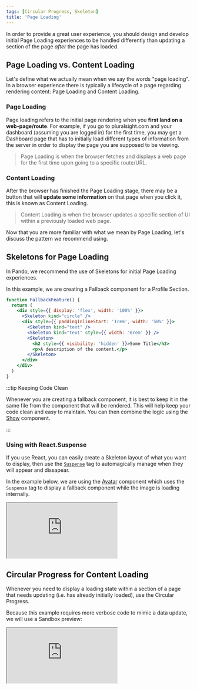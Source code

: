 ```yaml
---
tags: [Circular Progress, Skeleton]
title: 'Page Loading'
---
```


In order to provide a great user experience, you should design and develop initial Page Loading experiences to be handled differently than updating a section of the page _after_ the page has loaded.

## Page Loading vs. Content Loading

Let's define what we actually mean when we say the words "page loading". In a browser experience there is typically a lifecycle of a page regarding rendering content: Page Loading and Content Loading.

### Page Loading

Page loading refers to the initial page rendering when you **first land on a web-page/route**. For example, if you go to pluralsight.com and your dashboard (assuming you are logged in) for the first time, you may get a Dashboard page that has to initially load different types of information from the server in order to display the page you are supposed to be viewing.

> Page Loading is when the browser fetches and displays a web page for the first time upon going to a specific route/URL.

### Content Loading

After the browser has finished the Page Loading stage, there may be a button that will **update some information** on that page when you click it, this is known as Content Loading.

> Content Loading is when the browser updates a specific section of UI within a previously loaded web page.

Now that you are more familiar with what we mean by Page Loading, let's discuss the pattern we recommend using.

## Skeletons for Page Loading

In Pando, we recommend the use of Skeletons for initial Page Loading experiences.

In this example, we are creating a Fallback component for a Profile Section.

```jsx live
function FallbackFeature() {
  return (
    <div style={{ display: 'flex', width: '100%' }}>
      <Skeleton kind="circle" />
      <div style={{ paddingInlineStart: '1rem', width: '50%' }}>
        <Skeleton kind="text" />
        <Skeleton kind="text" style={{ width: '6rem' }} />
        <Skeleton>
          <h2 style={{ visibility: 'hidden' }}>Some Title</h2>
          <p>A description of the content.</p>
        </Skeleton>
      </div>
    </div>
  )
}
```

:::tip Keeping Code Clean

Whenever you are creating a fallback component, it is best to keep it in the same file from the component that will be rendered. This will help keep your code clean and easy to maintain. You can then combine the logic using the [Show](../../../reference/components/show.mdx) component.

:::

### Using with React.Suspense

If you use React, you can easily create a Skeleton layout of what you want to display, then use the [`Suspense`](https://reactjs.org/docs/react-api.html#reactsuspense) tag to automagically manage when they will appear and dissapear.

In the example below, we are using the [Avatar](../../../reference/components/avatar.mdx) component which uses the `Suspense` tag to display a fallback component while the image is loading internally.

<iframe
  src="https://codesandbox.io/embed/ps-react-forked-5429oc?fontsize=14&hidenavigation=1&theme=dark"
  style={{
    width: '100%',
    height: '500px',
    border: '0',
    borderRadius: '4px',
    overflow: 'hidden',
  }}
  title="Preloaded Avatar Example"
  allow="accelerometer; ambient-light-sensor; camera; encrypted-media; geolocation; gyroscope; hid; microphone; midi; payment; usb; vr; xr-spatial-tracking"
  sandbox="allow-forms allow-modals allow-popups allow-presentation allow-same-origin allow-scripts"
></iframe>

## Circular Progress for Content Loading

Whenever you need to display a loading state within a section of a page that needs updating (i.e. has already initially loaded), use the Circular Progress.

Because this example requires more verbose code to mimic a data update, we will use a Sandbox preview:

<iframe
  src="https://codesandbox.io/embed/epic-herschel-kdnlv3?fontsize=14&hidenavigation=1&theme=dark&view=preview"
  style={{
    width: '100%',
    height: '500px',
    border: 0,
    borderRadius: '4px',
    overflow: 'hidden',
  }}
  title="epic-herschel-kdnlv3"
  allow="accelerometer; ambient-light-sensor; camera; encrypted-media; geolocation; gyroscope; hid; microphone; midi; payment; usb; vr; xr-spatial-tracking"
  sandbox="allow-forms allow-modals allow-popups allow-presentation allow-same-origin allow-scripts"
></iframe>
